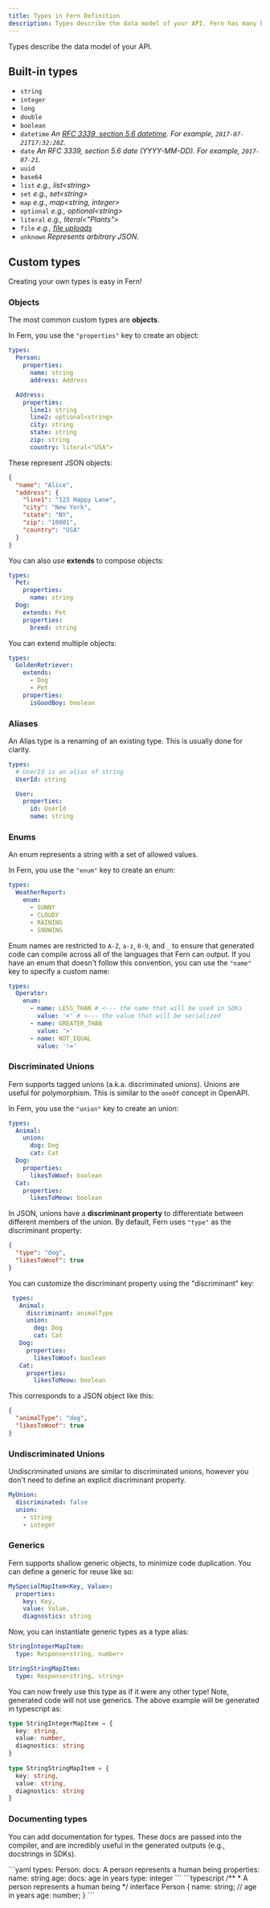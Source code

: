 ```yaml
---
title: Types in Fern Definition 
description: Types describe the data model of your API. Fern has many built-in types and supports custom types, as well as extending and aliasing objects, and unions.
---
```


Types describe the data model of your API.

## Built-in types

- `string`
- `integer`
- `long`
- `double`
- `boolean`
- `datetime` _An [RFC 3339, section 5.6 datetime](https://ijmacd.github.io/rfc3339-iso8601/). For example, `2017-07-21T17:32:28Z`._
- `date` _An RFC 3339, section 5.6 date (YYYY-MM-DD). For example, `2017-07-21`._
- `uuid`
- `base64`
- `list` _e.g., list\<string\>_
- `set` _e.g., set\<string\>_
- `map` _e.g., map\<string, integer\>_
- `optional` _e.g., optional\<string\>_
- `literal` _e.g., literal\<"Plants"\>_
- `file` _e.g., [file uploads](/learn/api-definition/fern/endpoints/multipart)_
- `unknown` _Represents arbitrary JSON._

## Custom types

Creating your own types is easy in Fern!

### Objects

The most common custom types are **objects**.

In Fern, you use the `"properties"` key to create an object:

```yaml {3,8}
types:
  Person:
    properties:
      name: string
      address: Address

  Address:
    properties:
      line1: string
      line2: optional<string>
      city: string
      state: string
      zip: string
      country: literal<"USA">
```

These represent JSON objects:

```json
{
  "name": "Alice",
  "address": {
    "line1": "123 Happy Lane",
    "city": "New York",
    "state": "NY",
    "zip": "10001",
    "country": "USA"
  }
}
```

You can also use **extends** to compose objects:

```yaml {6}
types:
  Pet:
    properties:
      name: string
  Dog:
    extends: Pet
    properties:
      breed: string
```

You can extend multiple objects:

```yaml {3-5}
types:
  GoldenRetriever:
    extends:
      - Dog
      - Pet
    properties:
      isGoodBoy: boolean
```

### Aliases

An Alias type is a renaming of an existing type. This is usually done for clarity.

```yaml
types:
  # UserId is an alias of string
  UserId: string

  User:
    properties:
      id: UserId
      name: string
```

### Enums

An enum represents a string with a set of allowed values.

In Fern, you use the `"enum"` key to create an enum:

```yaml {3}
types:
  WeatherReport:
    enum:
      - SUNNY
      - CLOUDY
      - RAINING
      - SNOWING
```

Enum names are restricted to `A-Z`, `a-z`, `0-9`, and `_` to ensure that generated code can compile across all of the languages that Fern can output. If you have an enum that doesn't follow this convention, you can use the `"name"` key to specify a custom name:

```yaml
types:
  Operator:
    enum:
      - name: LESS_THAN # <--- the name that will be used in SDKs
        value: '<' # <--- the value that will be serialized
      - name: GREATER_THAN
        value: '>'
      - name: NOT_EQUAL
        value: '!='
```

### Discriminated Unions

Fern supports tagged unions (a.k.a. discriminated unions). Unions are useful for
polymorphism. This is similar to the `oneOf` concept in OpenAPI.

In Fern, you use the `"union"` key to create an union:

```yaml {3-5}
types:
  Animal:
    union:
      dog: Dog
      cat: Cat
  Dog:
    properties:
      likesToWoof: boolean
  Cat:
    properties:
      likesToMeow: boolean
```

In JSON, unions have a **discriminant property** to differentiate between
different members of the union. By default, Fern uses `"type"` as the
discriminant property:

```json
{
  "type": "dog",
  "likesToWoof": true
}
```

You can customize the discriminant property using the "discriminant" key:

```yaml {3}
 types:
   Animal:
     discriminant: animalType
     union:
       dog: Dog
       cat: Cat
   Dog:
     properties:
       likesToWoof: boolean
   Cat:
     properties:
       likesToMeow: boolean
```

This corresponds to a JSON object like this:

```json
{
  "animalType": "dog",
  "likesToWoof": true
}
```

### Undiscriminated Unions

Undiscriminated unions are similar to discriminated unions, however you don't 
need to define an explicit discriminant property. 

```yaml 
MyUnion:
  discriminated: false
  union:
    - string
    - integer
```
 
### Generics

Fern supports shallow generic objects, to minimize code duplication. You can 
define a generic for reuse like so:

```yaml
MySpecialMapItem<Key, Value>:
  properties:
    key: Key, 
    value: Value,
    diagnostics: string
```

Now, you can instantiate generic types as a type alias:

```yml 
StringIntegerMapItem:
  type: Response<string, number>

StringStringMapItem:
  type: Response<string, string>
```

You can now freely use this type as if it were any other type! Note, generated
code will not use generics. The above example will be generated in typescript as:

```typescript
type StringIntegerMapItem = {
  key: string,
  value: number,
  diagnostics: string
}   
 
type StringStringMapItem = {
  key: string,
  value: string,
  diagnostics: string
}
```

### Documenting types

You can add documentation for types. These docs are passed into the compiler,
and are incredibly useful in the generated outputs (e.g., docstrings in SDKs).

<CodeBlock title="Fern Definition">
```yaml
types:
  Person:
    docs: A person represents a human being
    properties:
      name: string
      age:
        docs: age in years
        type: integer
```
</CodeBlock>

<CodeBlock title="Generated TypeScript SDK from Fern Definition">
```typescript 
/**
 * A person represents a human being
 */
interface Person {
  name: string;
  // age in years
  age: number;
}
```
</CodeBlock>
